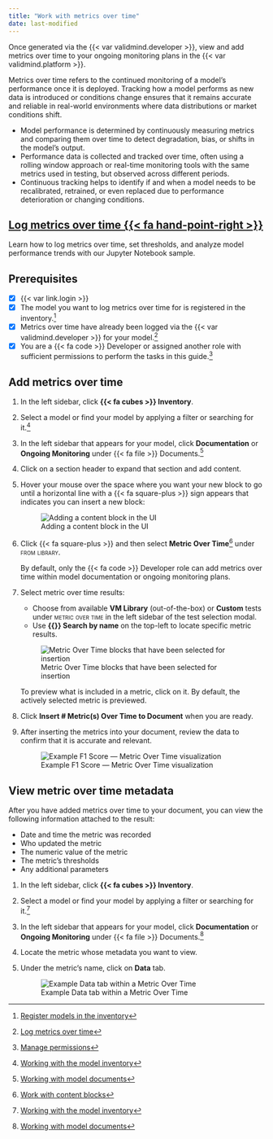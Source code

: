 ```yaml
---
title: "Work with metrics over time"
date: last-modified
---
```


Once generated via the {{< var validmind.developer >}}, view and add metrics over time to your ongoing monitoring plans in the {{< var validmind.platform >}}.

Metrics over time refers to the continued monitoring of a model's performance once it is deployed. Tracking how a model performs as new data is introduced or conditions change ensures that it remains accurate and reliable in real-world environments where data distributions or market conditions shift.

- Model performance is determined by continuously measuring metrics and comparing them over time to detect degradation, bias, or shifts in the model's output.
- Performance data is collected and tracked over time, often using a rolling window approach or real-time monitoring tools with the same metrics used in testing, but observed across different periods.
- Continuous tracking helps to identify if and when a model needs to be recalibrated, retrained, or even replaced due to performance deterioration or changing conditions.

::: {.column-margin}
::: {.callout}
## **[Log metrics over time {{< fa  hand-point-right >}}](/notebooks/how_to/log_metrics_over_time.ipynb)**

Learn how to log metrics over time, set thresholds, and analyze model performance trends with our Jupyter Notebook sample.
:::

:::

::: {.attn}

## Prerequisites

- [x] {{< var link.login >}}
- [x] The model you want to log metrics over time for is registered in the inventory.[^1]
- [x] Metrics over time have already been logged via the {{< var validmind.developer >}} for your model.[^2]
- [x] You are a [{{< fa code >}} Developer]{.bubble} or assigned another role with sufficient permissions to perform the tasks in this guide.[^3]

:::

## Add metrics over time

1. In the left sidebar, click **{{< fa cubes >}} Inventory**.

2. Select a model or find your model by applying a filter or searching for it.[^4]

3. In the left sidebar that appears for your model, click **Documentation** or **Ongoing Monitoring** under {{< fa file >}} Documents.[^5]

4. Click on a section header to expand that section and add content.

5. Hover your mouse over the space where you want your new block to go until a horizontal line with a {{< fa square-plus >}} sign appears that indicates you can insert a new block:

    ![Adding a content block in the UI](/guide/model-documentation/add-content-block.gif){fig-alt="A gif showing the process of adding a content block in the UI" .screenshot}

6.  Click {{< fa square-plus >}} and then select **Metric Over Time**[^6] under [from library]{.smallcaps}.

    By default, only the [{{< fa code >}} Developer]{.bubble} role can add metrics over time within model documentation or ongoing monitoring plans.

7. Select metric over time results:

   - Choose from available **VM Library** (out-of-the-box) or **Custom** tests under [metric over time]{.smallcaps} in the left sidebar of the test selection modal.
   - Use **{{<fa magnifying-glass >}} Search by name** on the top-left to locate specific metric results.

    ![Metric Over Time blocks that have been selected for insertion](metrics-over-time-menu.png){fig-alt="A screenshot showing several Metric Over Time blocks that have been selected for insertion" .screenshot group="time-metric"}

   To preview what is included in a metric, click on it. By default, the actively selected metric is previewed.

8. Click **Insert # Metric(s) Over Time to Document** when you are ready.

9. After inserting the metrics into your document, review the data to confirm that it is accurate and relevant.

    ![Example F1 Score — Metric Over Time visualization](example-f1-score.png){fig-alt="A screenshot showing an example F1 Score — Metric Over Time visualization" .screenshot group="time-metric"}

## View metric over time metadata

After you have added metrics over time to your document, you can view the following information attached to the result:

- Date and time the metric was recorded
- Who updated the metric
- The numeric value of the metric
- The metric's thresholds
- Any additional parameters

1. In the left sidebar, click **{{< fa cubes >}} Inventory**.

2. Select a model or find your model by applying a filter or searching for it.[^7]

3. In the left sidebar that appears for your model, click **Documentation** or **Ongoing Monitoring** under {{< fa file >}} Documents.[^8]

4. Locate the metric whose metadata you want to view.

5. Under the metric's name, click on **Data** tab.

    ![Example Data tab within a Metric Over Time](metric-over-time-data.png){fig-alt="A screenshot showing an example Data tab within a Metric Over Time" .screenshot}


<!-- FOOTNOTES -->

[^1]: [Register models in the inventory](/guide/model-inventory/register-models-in-inventory.qmd)

[^2]: [Log metrics over time](/notebooks/how_to/log_metrics_over_time.ipynb)

[^3]: [Manage permissions](/guide/configuration/manage-permissions.qmd)

[^4]: [Working with the model inventory](/guide/model-inventory/working-with-model-inventory.qmd#search-filter-and-sort-models)

[^5]: [Working with model documents](/guide/templates/working-with-model-documents.qmd)

[^6]: [Work with content blocks](/guide/model-documentation/work-with-content-blocks.qmd)

[^7]: [Working with the model inventory](/guide/model-inventory/working-with-model-inventory.qmd#search-filter-and-sort-models)

[^8]: [Working with model documents](/guide/templates/working-with-model-documents.qmd)